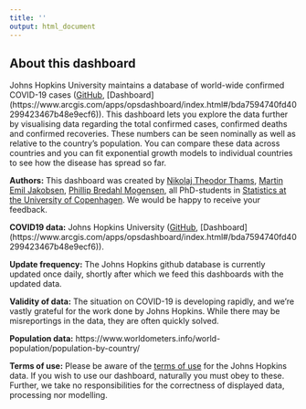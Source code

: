 ```yaml
---
title: ''
output: html_document
---
```

## About this dashboard
<!-- Welcome to the COVID19 interactive analysis website. Here you can explore current data about the ongoing COVID19 infection that is gripping the world. You can find information about infection numbers, recoveries, mortalities, infection rates by population and so forth. Happy exploring! -->
Johns Hopkins University maintains a database of world-wide confirmed COVID-19 cases ([GitHub](https://github.com/CSSEGISandData/COVID-19), [Dashboard] (https://www.arcgis.com/apps/opsdashboard/index.html#/bda7594740fd40299423467b48e9ecf6)). This dashboard lets you explore the data further by visualising data regarding the total confirmed cases, confirmed deaths and confirmed recoveries. These numbers can be seen nominally as well as relative to the country's population. You can compare these data across countries and you can fit exponential growth models to individual countries to see how the disease has spread so far.

**Authors:** This dashboard was created by [Nikolaj Theodor Thams](mailto:thams@math.ku.dk), [Martin Emil Jakobsen](mailto:m.jakobsen@math.ku.dk), [Phillip Bredahl Mogensen](mailto:pbm@math.ku.dk), all PhD-students in [Statistics at the University of Copenhagen](https://www.math.ku.dk/english/research/spt/cocala/). We would be happy to receive your feedback.

**COVID19 data:** Johns Hopkins University ([GitHub](https://github.com/CSSEGISandData/COVID-19), [Dashboard] (https://www.arcgis.com/apps/opsdashboard/index.html#/bda7594740fd40299423467b48e9ecf6)). 

**Update frequency:** The Johns Hopkins github database is currently updated once daily, shortly after which we feed this dashboards with the updated data. 

**Validity of data:** The situation on COVID-19 is developing rapidly, and we're vastly grateful for the work done by Johns Hopkins. While there may be misreportings in the data, they are often quickly solved. 

**Population data:** https://www.worldometers.info/world-population/population-by-country/

**Terms of use:** Please be aware of the [terms of use](https://github.com/CSSEGISandData/COVID-19) for the Johns Hopkins data. If you wish to use our dashboard, naturally you must obey to these. Further, we take no responsibilities for the correctness of displayed data, processing nor modelling. 